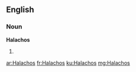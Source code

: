 ==English==

===Noun===
'''Halachos'''

# {{plural of|Halacha}}

[[ar:Halachos]]
[[fr:Halachos]]
[[ku:Halachos]]
[[mg:Halachos]]